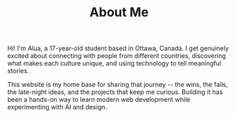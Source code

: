 ﻿---
name: "Alua"
title: "About Me"
location: "Ottawa, Canada"
highlightsTitle: "What I'm focused on right now"
highlights:
  - "Technovation Ambassador, Model UN delegate and cultural storyteller with a love for diplomacy."
  - "Building digital projects that celebrate Kazakh heritage and global connections."
  - "Learning AI and web development to support community initiatives."
image: "/images/avatar.png"
---
Hi! I'm Alua, a 17-year-old student based in Ottawa, Canada. I get genuinely excited about connecting with people from different countries, discovering what makes each culture unique, and using technology to tell meaningful stories.

This website is my home base for sharing that journey -- the wins, the fails, the late-night ideas, and the projects that keep me curious. Building it has been a hands-on way to learn modern web development while experimenting with AI and design.
